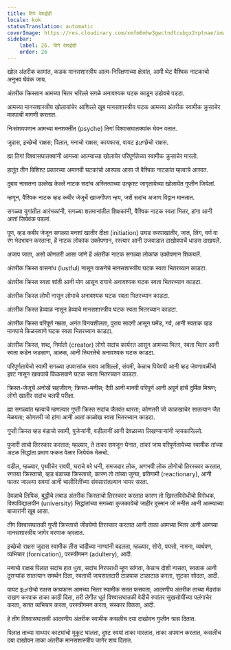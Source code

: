 ```yaml
---
title: तिगे देशद्रोही
locale: kok
statusTranslation: automatic
coverImage: https://res.cloudinary.com/xmfm6mhw3gwctndtcubgx2rptnae/image/upload/v1741354419/small_cover_la_gran_rebelion_28716e29d2.webp
sidebar:
    label: 26. तिगे देशद्रोही
    order: 26
---
```

खोल अंतरीक कामांत, कडक मानसशास्त्रीय आत्म-निरिक्षणाच्या क्षेत्रांत, आमी थेट वैश्विक नाटकाचो अनुभव घेवंक जाय.

अंतरीक क्रिस्तान आमच्या भितर भरिल्ले सगळे अनावश्यक घटक काडून उडोवचे पडटा.

आमच्या मानसशास्त्रीय खोलायांचेर आशिल्ले खूब मानसशास्त्रीय घटक आमच्या अंतरीक स्वामीक क्रुसाचेर मारपाची मागणी करतात.

निःसंशयपणान आमच्या मनशक्तींत (psyche) तिगां विश्वासघातक्यांक घेवन वतात.

जुदास, इच्छेचो राक्षस; पिलात, मनाचो राक्षस; कायफास, वायट इಚ್छेचो राक्षस.

ह्या तिगां विश्वासघातक्यांनी आमच्या आत्म्याच्या खोलायेर परिपूर्णतेच्या स्वामीक क्रुसाचेर मारलो.

हातूंत तीन विशिश्ट प्रकारच्या अमानवी घटकांचो आस्पाव आसा जें वैश्विक नाटकांत म्हत्वाचे आसात.

दुबाव नासतना उल्लेख केल्लें नाटक सदांच अस्तित्वाच्या उत्कृश्ट जागृतायेच्या खोलायेंत गुप्तीन जियेलां.

म्हणून, वैश्विक नाटक व्हड कबीर जेजूचें खाजगीपण न्हय, जशें सदांच अजाण विद्वान मानतात.

सगळ्या युगांतील आरंभकांनी, सगळ्या शतमानांतील शिक्षकांनी, वैश्विक नाटक स्वता भितर, हांगा आनी आतां जियेवंक पडलां.

पूण, व्हड कबीर जेजून सगळ्या मनशां खातीर दीक्षा (initiation) उघड करपाखातीर, जात, लिंग, वर्ण वा रंग भेदभावन करताना, हें नाटक लोकांक उक्तेपणान, रस्त्यार आनी उजवाडात दाखोवपाचें धाडस दाखयलें.

अजाप जाता, असो कोणतरी आसा जांणे हें अंतरीक नाटक सगळ्या लोकांक उक्तेपणान शिकयलें.

अंतरीक क्रिस्त वासनांध (lustful) नासून वासनेचे मानसशास्त्रीय घटक स्वता भितरच्यान काडटा.

अंतरीक क्रिस्त स्वता शांती आनी मोग आसून रागाचे अनावश्यक घटक स्वता भितरच्यान काडटा.

अंतरीक क्रिस्त लोभी नासून लोभाचे अनावश्यक घटक स्वता भितरच्यान काडटा.

अंतरीक क्रिस्त हेव्याळ नासून हेव्याचे मानसशास्त्रीय घटक स्वता भितरच्यान काडटा.

अंतरीक क्रिस्त परिपूर्ण नम्रता, अनंत विनयशीलता, पुराय सादगी आसून घमेंड, गर्व, आनी स्वताक व्हड मानपाचे किळसवाणे घटक स्वता भितरच्यान काडटा.

अंतरीक क्रिस्त, शब्द, निर्मातो (creator) लोगो सदांच कार्यरत आसून आमच्या भितर, स्वता भितर आनी स्वता कडेन जडसाण, आळस, आनी स्थिरतेचे अनावश्यक घटक काडटा.

परिपूर्णतायेचो स्वामी सगळ्या उपवासांक सवय आशिल्लो, संयमी, केन्नाच पियेवपी आनी व्हड जेवणावळींचो इश्ट नासून खावपाचे किळसवाणे घटक स्वता भितरच्यान काडटा.

क्रिस्त-जेजूचें अनोखें सहजीवन; क्रिस्त-मनीस; दैवी आनी मानवी परिपूर्ण आनी अपूर्ण हांचें दुर्मिळ मिश्रण; लोगो खातीर सदांच चलपी परीक्षा.

ह्या सगळ्यांत म्हत्वाचें म्हणल्यार गुप्ती क्रिस्त सदांच जैतवंत थारता; कोणतरी जो काळखाचेर सातत्यान जैत मेळयता; कोणतरी जो हांगा आनी आतां काळोख स्वता भितरच्यान काडटा.

गुप्ती क्रिस्त व्हड बंडाचो स्वामी, पुजेऱ्यांनी, वडीलानीं आनी देवळाच्या लिखण्याऱ्यांनी न्हयकारिल्लो.

पुजारी ताचो तिरस्कार करतात; म्हळ्यार, ते ताका समजून घेनात, तांकां जाय परिपूर्णतायेच्या स्वामीक तांच्या अटळ सिद्धांता प्रमाण फकत वेळार जियेवंक मेळचो.

वडील, म्हळ्यार, पृथ्वीचेर रावपी, घराचे बरे धनी, समजदार लोक, अणभवी लोक लोगोचो तिरस्कार करतात, रगतया क्रिस्ताचो, व्हड बंडाच्या क्रिस्ताचो, कारण तो तांच्या जुन्या, प्रतिगामी (reactionary), आनी फातर जाल्ल्या सवयां आनी चालीरितींच्या संवसारांतल्यान भायर सरता.

देवळाचे लिपिक, बुद्धीचे लबाड अंतरीक क्रिस्ताचो तिरस्कार करतात कारण तो ख्रिस्तविरोधीचो विरोधक, विश्वविद्यालयीन (university) सिद्धांतांच्या सगळ्या कुजकायेचो जाहीर दुस्मान जो मनीस आनी आत्म्याच्या बाजारांनी खूब आसा.

तीग विश्वासघातकी गुप्ती क्रिस्ताचो जीवघेणो तिरस्कार करतात आनी ताका आमच्या भितर आनी आमच्या मानसशास्त्रीय जागेर मरणाक व्हरतात.

इच्छेचो राक्षस जुदास स्वामीक तीस चांदीच्या नाण्यांनी बदलता, म्हळ्यार, सोरो, पयसो, नामना, व्यर्थपण, व्यभिचार (fornication), परस्त्रीगमन (adultery), आदी.

मनाचो राक्षस पिलात सदांच हात धुता, सदांच निरपराधी म्हूण सांगता, केन्नाच दोशी नासता, स्वताक आनी दुसऱ्यांक सातत्यान समर्थन दिता, स्वताची जापसालदारी टाळपाक टाळाटाळ करता, सुटका सोदता, आदी.

वायट इಚ್छेचो राक्षस कायफास आमच्या भितर स्वामीक सतत फसवता; आदरणीय अंतरीक ताच्या मेंढरांक राखण करपाक ताका काठी दिता, तरी लेगीत धूर्त विश्वासघातकी वेदीचें रुपांतर सुखसोयींच्या पलंगाचेर करता, सतत व्यभिचार करता, परस्त्रीगमन करता, संस्कार विकता, आदी.

हे तीग विश्वासघातकी आदरणीय अंतरीक स्वामीक कसलीच दया दाखोवन गुप्तीन त्रास दितात.

पिलात ताच्या माथ्यार काट्यांचो मुकूट घालता, दुश्ट स्वयां ताका मारतात, ताका अपमान करतात, कसलीच दया दाखोवन ताका अंतरीक मानसशास्त्रीय जागेर शाप दितात.

